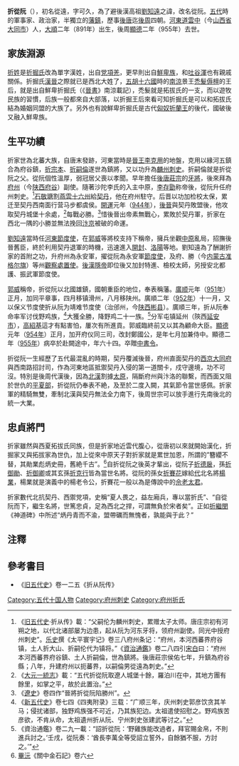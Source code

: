 '''折從阮'''（{{bd|891年||955年}}），初名從遠，字可久，為了避後漢高祖[[劉知遠|劉知遠]]之諱，改名從阮。[[五代|五代]]時的軍事家、政治家，半獨立的[[藩鎮|藩鎮]]，歷事[[後唐|後唐]]迄[[後周|後周]]四朝。[[河東道|河東道]][[雲中|雲中]]（今[[山西省|山西省]][[大同市|大同市]]）人，[[大順_(唐朝)|大順]]二年（891年）出生，後周[[顯德|顯德]]二年（955年）去世。

== 家族淵源 ==
[[折姓|折姓]]是[[折掘氏|折掘氏]]改為單字漢姓，出自[[党項羌|党項羌]]，更早則出自[[鮮卑族|鮮卑族]]，和[[吐谷渾|吐谷渾]]也有親戚關係。折掘氏[[漢|漢]][[晉|晉]]之際就已是西北大姓了，[[五胡十六國|五胡十六國]]時的[[南涼|南涼]]景王[[禿髮傉檀|禿髮傉檀]]的王后，就是出自鮮卑折掘氏（《[[晉書|晉書]]》南涼載記），禿髮就是拓拔氏的一支，而以遊牧民族的習慣，后族一般都來自大部落，以折掘王后來看可知折掘氏是可以和拓拔氏結為婚姻同盟的大族了。另外也有說鮮卑折掘氏是古代[[匈奴|匈奴]][[折蘭王|折蘭王]]的後代，國破後又融入鮮卑族。

== 生平功績 ==
折家世為北蕃大族，自唐末發跡，河東當時是[[晉王|晉王]][[李克用|李克用]]的地盤，克用以緣河五鎮合為府谷鎮，[[折宗本|折宗本]]、[[折嗣倫|折嗣倫]]遂世為鎮將，又以功升為[[麟州|麟州]][[刺史|刺史]]。折嗣倫就是折從阮之父。從阮個性溫厚，弱冠居父喪以孝聞。早年擔任[[後唐莊宗|後唐莊宗]]的[[牙將|牙將]]，後來拜為[[府州|府州]]（今[[陕西|陕西]][[府谷|府谷]]）副使。隨著沙陀李氏的入主中原，[[李存勖|李存勖]]称帝後，從阮升任府州刺史。<ref>《[[旧五代史|旧五代史]]·折从传》載：“父嗣伦为麟州刺史，累赠太子太师。唐庄宗初有河朔之地，以代北诸部屡为边患，起从阮为河东牙将，领府州副使。同光中授府州刺史”。[[乐史|乐史]]撰《太平寰宇记》卷三八府州条记：“府州，本河西蕃界府谷镇，土人折大山、折嗣伦代为镇将。”《[[資治通鑑|資治通鑑]]》卷二八四引[[宋白|宋白]]曰：“府州本河西蕃界府谷鎮、土人折嗣倫，世為鎮將。後唐莊宗侯佑七年，升鎮為府谷縣；八年，升建府州以扼蕃界，以嗣倫男從遠為刺史。”</ref>[[石敬瑭|石敬瑭]]割[[燕雲十六州|燕雲十六州]]給[[契丹|契丹]]，他在府州駐守。后晋以功加检校太保，累迁至契丹西南面行营马步都虞侯。[[开运_(后晋)|開運]]元年（[[944年|944年]]），[[後晉|後晉]]與契丹敗盟後，他攻取契丹城堡十余處，<ref>《[[大元一統志|大元一統志]]》載：“五代折從阮取遼人城堡十餘，羅泊川在中，其地方團有餘里，如掌之平，故於此置治。”</ref>每戰必勝。<ref>《[[遼史|遼史]]》卷四作“晉將折從阮陷勝州”。</ref>惜後晉出帝素無戰心，累敗於契丹軍，折家在西北一隅的小勝並無法挽回[[汴京|汴京]]被破的命運。

[[劉知遠|劉知遠]]當時任[[河東節度使|河東節度使]]，在[[郭威|郭威]]等將校支持下稱帝，擁兵坐觀[[中原|中原]]亂局，招撫後晉舊臣，終於利用契丹退軍的時機，迅速進入[[開封|開封]]、[[洛陽|洛陽]]等地。劉知遠為了酬謝折家的首附之功，升府州為永安軍，擢從阮為永安軍[[節度使|節度使]]，及府、勝（今[[内蒙古|内蒙古]][[准格尔旗|准格尔旗]]）等州[[觀察處置使|觀察處置使]]。[[後漢隱帝|後漢隱帝]]即位後又加封特進、檢校太師，另授安北都護、振武軍節度使。

[[郭威|郭威]]稱帝，折從阮以北國雄鎮，國朝重臣的地位，奉表稱藩。[[廣顺|廣顺]]元年（[[951年|951年]]）正月，加同平章事，四月移镇滑州，八月移陕州。廣順二年（[[952年|952年]]）十一月，又以保义节度使折从阮为靖难节度使（治邠州，今[[陕西|陕西]][[彬县|彬县]]）。廣順三年，折从阮奉命率军讨伐野鸡族，<ref>《[[新五代史|新五代史]]》卷七四《四夷附录》三载：“广顺三年，庆州刺史郭彦饮贪其羊马；侵扰诸部，独野鸡族强不可近，乃其族犯边。太祖遣使招慰之。野鸡族苦彦欲，不肯从命，太祖遺州折从阮、宁州刺史张建武等讨之。”</ref>大獲全勝，降野鸡二十一族。<ref>《資治通鑑》卷二九一載：“詔折從阮：‘野雞族能改過者，拜官賜金帛，不則進兵討之。’壬戌，從阮奏：‘酋長李萬全等受詔立誓外，自餘猶不服，方討之。’”</ref>分军屯镇延州（陝西[[延安市|延安市]]），[[高紹基|高紹基]]這才有點害怕，屢次有所進貢。郭威臨終前又以其為顧命大臣。[[顯德|顯德]]元年（[[954年|954年]]）正月，加开府仪同三司，改封鄭國公，是年七月加兼侍中。顯德二年（[[955年|955年]]）病卒於赴闕途中，年六十四。卒贈[[中書令|中書令]]。

折從阮一生經歷了五代最混亂的時期，契丹覆滅後晉，府州直面契丹的[[西京|西京]][[大同府|大同府]]與西南路招討司，作為河東地區抵禦契丹入侵的第一道關卡，戍守邊境，功不可沒。特別是後周代漢後，因為[[北漢|北漢]]割據[[太原|太原]]，隔斷府州與汴洛的聯繫，而西面又阻於世仇的[[平夏部|平夏部]]，折從阮仍奉表不絶，及至於二度入闕，其氣節令當世感佩。折家軍的精騎無雙，牽制北漢與契丹無法全力南下，後周世宗可以放手進行先南後北的統一大業。

== 忠貞將門 ==
{{main|府州折氏世系图}}

折家雖然與西夏拓拔氏同族，但是折家地近雲代腹心，從唐初以來就開始漢化，折掘家又與拓拔家為世仇，加上從來中原天子對折家就是累世加恩，所謂的”簪纓不替，其勛業彪炳史冊，舊絶千古”。<ref>[[畢沅|畢沅]]《關中金石記》卷六</ref>自折從阮之後英才輩出，從阮子[[折德扆|折德扆]]，孫[[折御勛|折御勛]]、[[折御卿|折御卿]]或其玄孫[[折克行|折克行]]皆為當世名將。從阮的孫女[[折賽花|折賽花]]嫁給[[代|代]]北名將[[楊業|楊業]]，楊業就是演義中的楊老令公，折賽花一般以為是傳說中的[[佘老太君|佘老太君]]。

折家數代北抗契丹、西禦党項，史稱“夏人畏之，益左廂兵，專以當折氏”、“自從阮而下，繼生名將，世篤忠貞，足為西北之捍，可謂無負於宋者矣”。正如[[折繼閔|折繼閔]]《神道碑》中所述“炳丹青而不渝，盟帶礪而無愧者，孰能與于此？”

==注釋==
{{reflist}}

==參考書目==
*《[[旧五代史|旧五代史]]》卷一二五《折从阮传》

[[Category:五代十国人物|Category:五代十国人物]]
[[Category:府州刺史|Category:府州刺史]]
[[Category:府州折氏|Category:府州折氏]]